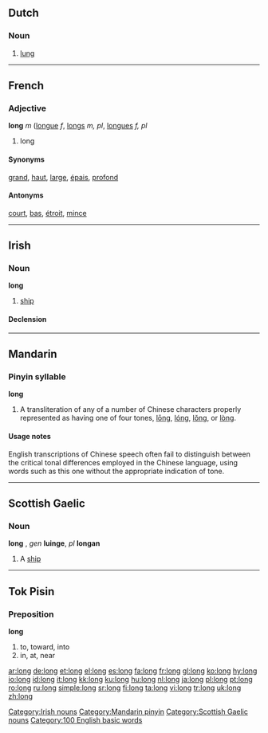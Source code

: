 {{see|lōng|lóng|lǒng|lòng}}
{{wikipedia}}


==Dutch==

===Noun===
{{nl-noun|g=c|longen|longetje}}

# {{context|anatomy|lang=nl}} [[lung]]

----

==French==

===Adjective===
'''long''' ''m'' ([[longue]] ''f'', [[longs]] ''m, pl'', [[longues]] ''f, pl''

# long

====Synonyms====
[[grand]], [[haut]], [[large]], [[épais]], [[profond]]

====Antonyms====
[[court]], [[bas]], [[étroit]], [[mince]]

----

==Irish==

===Noun===
'''long''' {{f}}

# [[ship]]

====Declension====
{{ga noun f2|l|ong|oinge}}

[[Category:Irish nouns]]

----

==Mandarin==
===Pinyin syllable===
'''long'''
# A transliteration of any of a number of Chinese characters properly represented as having one of four tones, [[lōng]], [[lóng]], [[lǒng]], or [[lòng]].

====Usage notes====
English transcriptions of Chinese speech often fail to distinguish between the critical tonal differences employed in the Chinese language, using words such as this one without the appropriate indication of tone.

[[Category:Mandarin pinyin]]

----

==Scottish Gaelic==

===Noun===
'''long''' {{f}}, ''gen'' '''luinge''', ''pl'' '''longan'''

# A [[ship]]

[[Category:Scottish Gaelic nouns]]

----

==Tok Pisin==

===Preposition===
'''long'''

# to, toward, into
# in, at, near

[[Category:100 English basic words]]

[[ar:long]]
[[de:long]]
[[et:long]]
[[el:long]]
[[es:long]]
[[fa:long]]
[[fr:long]]
[[gl:long]]
[[ko:long]]
[[hy:long]]
[[io:long]]
[[id:long]]
[[it:long]]
[[kk:long]]
[[ku:long]]
[[hu:long]]
[[nl:long]]
[[ja:long]]
[[pl:long]]
[[pt:long]]
[[ro:long]]
[[ru:long]]
[[simple:long]]
[[sr:long]]
[[fi:long]]
[[ta:long]]
[[vi:long]]
[[tr:long]]
[[uk:long]]
[[zh:long]]